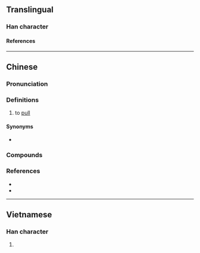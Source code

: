 {{character info}}
==Translingual==

===Han character===
{{Han char|rn=64|rad=手|as=10|sn=13|four=|canj=QHUK|ids=⿰扌臭}}

====References====
{{Han ref|kx=0447.090|dkj=12488|dj=0798.010|hdz=31932.100|uh=641D}}

----

==Chinese==
{{zh-forms}}

===Pronunciation===
{{zh-pron
|m=qiǔ
|c=hau2
|mn=khiú/giú
|cat=
}}

===Definitions===
{{zh-hanzi}}

# {{lb|zh|Hokkien}} to [[pull]]

====Synonyms====
*{{zh-l|拉}}

===Compounds===
{{zh-der|搝揭|搝大索:khiú-tōa-soh;Min Nan}}

===References===
* {{R:yue:Jyutping Database}}
* {{thcwd|9508}}

----

==Vietnamese==

===Han character===
{{vi-readings|rs=手10|reading=xỏ}}

# {{rfdef|vi|sort=手10}}